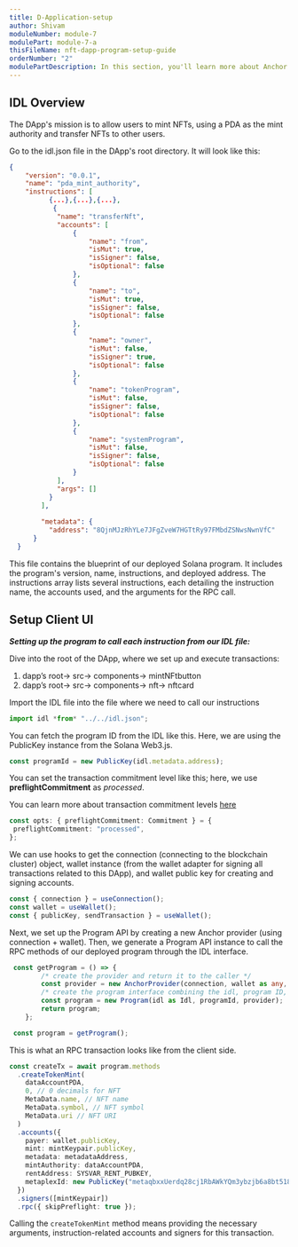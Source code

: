 ```yaml
---
title: D-Application-setup
author: Shivam
moduleNumber: module-7
modulePart: module-7-a
thisFileName: nft-dapp-program-setup-guide
orderNumber: "2"
modulePartDescription: In this section, you'll learn more about Anchor and client side setup.
---
```


## IDL Overview

The DApp's mission is to allow users to mint NFTs, using a PDA as the mint authority and transfer NFTs to other users.

Go to the idl.json file in the DApp's root directory. It will look like this:

```json
{
    "version": "0.0.1",
    "name": "pda_mint_authority",
    "instructions": [
          {...},{...},{...},
           {
            "name": "transferNft",
            "accounts": [
                {
                    "name": "from",
                    "isMut": true,
                    "isSigner": false,
                    "isOptional": false
                },
                {
                    "name": "to",
                    "isMut": true,
                    "isSigner": false,
                    "isOptional": false
                },
                {
                    "name": "owner",
                    "isMut": false,
                    "isSigner": true,
                    "isOptional": false
                },
                {
                    "name": "tokenProgram",
                    "isMut": false,
                    "isSigner": false,
                    "isOptional": false
                },
                {
                    "name": "systemProgram",
                    "isMut": false,
                    "isSigner": false,
                    "isOptional": false
                }
            ],
            "args": []
          }
        ],
           
        "metadata": {
          "address": "8QjnMJzRhYLe7JFgZveW7HGTtRy97FMbdZSNwsNwnVfC"
      }
  }
```

This file contains the blueprint of our deployed Solana program. It includes the program's version, name, instructions, and deployed address. The instructions array lists several instructions, each detailing the instruction name, the accounts used, and the arguments for the RPC call.

## Setup Client UI

***Setting up the program to call each instruction from our IDL file:***

Dive into the root of the DApp, where we set up and execute transactions: 

1. dapp’s root→ src→ components→ mintNFtbutton
2. dapp’s root→ src→ components→ nft→ nftcard

Import the IDL file into the file where we need to call our instructions

```ts
import idl *from* "../../idl.json";
```

You can fetch the program ID from the IDL like this. Here, we are using the PublicKey instance from the Solana Web3.js.

```ts
const programId = new PublicKey(idl.metadata.address);
```

You can set the transaction commitment level like this; here, we use **preflightCommitment** as *processed*.

You can learn more about transaction commitment levels [here](https://solana.com/docs/rpc#default-commitment)

```ts
const opts: { preflightCommitment: Commitment } = {
 preflightCommitment: "processed",
};
```

We can use hooks to get the connection (connecting to the blockchain cluster) object, wallet instance (from the wallet adapter for signing all transactions related to this DApp), and wallet public key for creating and signing accounts.

```ts
const { connection } = useConnection();
const wallet = useWallet();
const { publicKey, sendTransaction } = useWallet();
```

Next, we set up the Program API by creating a new Anchor provider (using connection + wallet). Then, we generate a Program API instance to call the RPC methods of our deployed program through the IDL interface.

```ts
 const getProgram = () => {
        /* create the provider and return it to the caller */
        const provider = new AnchorProvider(connection, wallet as any, opts);
        /* create the program interface combining the idl, program ID, and provider */
        const program = new Program(idl as Idl, programId, provider);
        return program;
    };

 const program = getProgram();
```

This is what an RPC transaction looks like from the client side. 

```ts
const createTx = await program.methods
  .createTokenMint(
    dataAccountPDA,
    0, // 0 decimals for NFT
    MetaData.name, // NFT name
    MetaData.symbol, // NFT symbol
    MetaData.uri // NFT URI
  )
  .accounts({
    payer: wallet.publicKey,
    mint: mintKeypair.publicKey,
    metadata: metadataAddress,
    mintAuthority: dataAccountPDA,
    rentAddress: SYSVAR_RENT_PUBKEY,
    metaplexId: new PublicKey("metaqbxxUerdq28cj1RbAWkYQm3ybzjb6a8bt518x1s"),
  })
  .signers([mintKeypair])
  .rpc({ skipPreflight: true });
```

Calling the `createTokenMint` method means providing the necessary arguments, instruction-related accounts and signers for this transaction.
